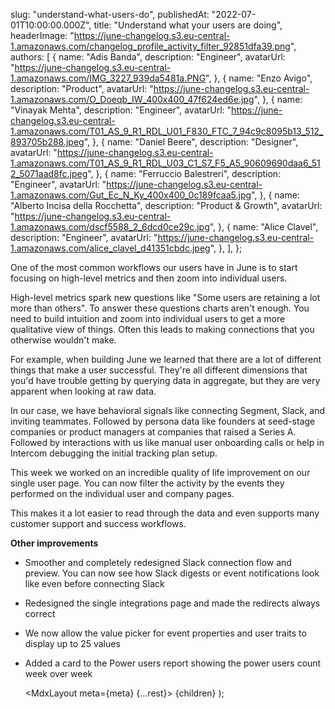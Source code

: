 
  slug: "understand-what-users-do",
  publishedAt: "2022-07-01T10:00:00.000Z",
  title: "Understand what your users are doing",
  headerImage:
    "https://june-changelog.s3.eu-central-1.amazonaws.com/changelog_profile_activity_filter_92851dfa39.png",
  authors: [
    {
      name: "Adis Banda",
      description: "Engineer",
      avatarUrl: "https://june-changelog.s3.eu-central-1.amazonaws.com/IMG_3227_939da5481a.PNG",
    },
    {
      name: "Enzo Avigo",
      description: "Product",
      avatarUrl:
        "https://june-changelog.s3.eu-central-1.amazonaws.com/O_Doeqb_IW_400x400_47f624ed6e.jpg",
    },
    {
      name: "Vinayak Mehta",
      description: "Engineer",
      avatarUrl:
        "https://june-changelog.s3.eu-central-1.amazonaws.com/T01_AS_9_R1_RDL_U01_F830_FTC_7_94c9c8095b13_512_893705b288.jpeg",
    },
    {
      name: "Daniel Beere",
      description: "Designer",
      avatarUrl:
        "https://june-changelog.s3.eu-central-1.amazonaws.com/T01_AS_9_R1_RDL_U03_C1_S7_F5_A5_90609690daa6_512_5071aad8fc.jpeg",
    },
    {
      name: "Ferruccio Balestreri",
      description: "Engineer",
      avatarUrl:
        "https://june-changelog.s3.eu-central-1.amazonaws.com/Gut_Ec_N_Ky_400x400_0c189fcaa5.jpg",
    },
    {
      name: "Alberto Incisa della Rocchetta",
      description: "Product & Growth",
      avatarUrl: "https://june-changelog.s3.eu-central-1.amazonaws.com/dscf5588_2_6dcd0ce29c.jpg",
    },
    {
      name: "Alice Clavel",
      description: "Engineer",
      avatarUrl:
        "https://june-changelog.s3.eu-central-1.amazonaws.com/alice_clavel_d41351cbdc.jpeg",
    },
  ],
};

One of the most common workflows our users have in June is to start focusing on high-level metrics and then zoom into individual users.

High-level metrics spark new questions like "Some users are retaining a lot more than others". To answer these questions charts aren't enough. You need to build intuition and zoom into individual users to get a more qualitative view of things. Often this leads to making connections that you otherwise wouldn't make.

For example, when building June we learned that there are a lot of different things that make a user successful. They're all different dimensions that you'd have trouble getting by querying data in aggregate, but they are very apparent when looking at raw data.

In our case, we have behavioral signals like connecting Segment, Slack, and inviting teammates. Followed by persona data like founders at seed-stage companies or product managers at companies that raised a Series A. Followed by interactions with us like manual user onboarding calls or help in Intercom debugging the initial tracking plan setup.

This week we worked on an incredible quality of life improvement on our single user page. You can now filter the activity by the events they performed on the individual user and company pages.

This makes it a lot easier to read through the data and even supports many customer support and success workflows.

**Other improvements**

- Smoother and completely redesigned Slack connection flow and preview. You can now see how Slack digests or event notifications look like even before connecting Slack
- Redesigned the single integrations page and made the redirects always correct
- We now allow the value picker for event properties and user traits to display up to 25 values
- Added a card to the Power users report showing the power users count week over week

  <MdxLayout meta={meta} {...rest}>
    {children}
  </MdxLayout>
);
